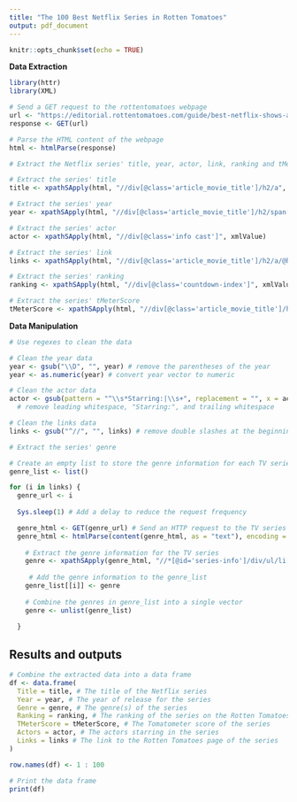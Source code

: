 ```yaml
---
title: "The 100 Best Netflix Series in Rotten Tomatoes"
output: pdf_document
---
```


```r
knitr::opts_chunk$set(echo = TRUE)
```

**Data Extraction**

```r

library(httr)
library(XML)

# Send a GET request to the rottentomatoes webpage
url <- "https://editorial.rottentomatoes.com/guide/best-netflix-shows-and-movies-to-binge-watch-now/"
response <- GET(url)

# Parse the HTML content of the webpage
html <- htmlParse(response)

# Extract the Netflix series' title, year, actor, link, ranking and tMeterScore.

# Extract the series' title
title <- xpathSApply(html, "//div[@class='article_movie_title']/h2/a", xmlValue)

# Extract the series' year
year <- xpathSApply(html, "//div[@class='article_movie_title']/h2/span[@class='subtle start-year']", xmlValue)

# Extract the series' actor
actor <- xpathSApply(html, "//div[@class='info cast']", xmlValue)

# Extract the series' link
links <- xpathSApply(html, "//div[@class='article_movie_title']/h2/a/@href")

# Extract the series' ranking
ranking <- xpathSApply(html, "//div[@class='countdown-index']", xmlValue)

# Extract the series' tMeterScore
tMeterScore <- xpathSApply(html, "//div[@class='article_movie_title']/h2/span[@class='tMeterScore']", xmlValue)

```

**Data Manipulation**

```r

# Use regexes to clean the data

# Clean the year data
year <- gsub("\\D", "", year) # remove the parentheses of the year
year <- as.numeric(year) # convert year vector to numeric

# Clean the actor data
actor <- gsub(pattern = "^\\s*Starring:|\\s+", replacement = "", x = actor)
  # remove leading whitespace, "Starring:", and trailing whitespace

# Clean the links data
links <- gsub("^//", "", links) # remove double slashes at the beginning of the link

# Extract the series' genre

# Create an empty list to store the genre information for each TV series
genre_list <- list()

for (i in links) {
  genre_url <- i
  
  Sys.sleep(1) # Add a delay to reduce the request frequency

  genre_html <- GET(genre_url) # Send an HTTP request to the TV series URL
  genre_html <- htmlParse(content(genre_html, as = "text"), encoding = "UTF-8") # retrieve the TV series page content
    
    # Extract the genre information for the TV series
    genre <- xpathSApply(genre_html, "//*[@id='series-info']/div/ul/li[b[contains(text(),'Genre:')]]/span", xmlValue)
    
     # Add the genre information to the genre_list
    genre_list[[i]] <- genre
    
    # Combine the genres in genre_list into a single vector
    genre <- unlist(genre_list)
    
  }

```

## Results and outputs

```r

# Combine the extracted data into a data frame
df <- data.frame(
  Title = title, # The title of the Netflix series
  Year = year, # The year of release for the series
  Genre = genre, # The genre(s) of the series
  Ranking = ranking, # The ranking of the series on the Rotten Tomatoes list
  TMeterScore = tMeterScore, # The Tomatometer score of the series
  Actors = actor, # The actors starring in the series
  Links = links # The link to the Rotten Tomatoes page of the series
)

row.names(df) <- 1 : 100

# Print the data frame
print(df)

```
